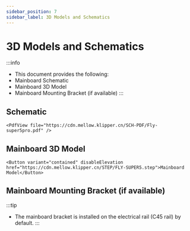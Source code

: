 ```yaml
---
sidebar_position: 7
sidebar_label: 3D Models and Schematics
---
```


# 3D Models and Schematics

:::info
* This document provides the following:
* Mainboard Schematic
* Mainboard 3D Model
* Mainboard Mounting Bracket (if available)
:::

## Schematic

    <PdfView file="https://cdn.mellow.klipper.cn/SCH-PDF/Fly-super5pro.pdf" />


## Mainboard 3D Model

    <Button variant="contained" disableElevation href="https://cdn.mellow.klipper.cn/STEP/FLY-SUPER5.step">Mainboard Model</Button>


## Mainboard Mounting Bracket (if available)

:::tip
* The mainboard bracket is installed on the electrical rail (C45 rail) by default.
:::
